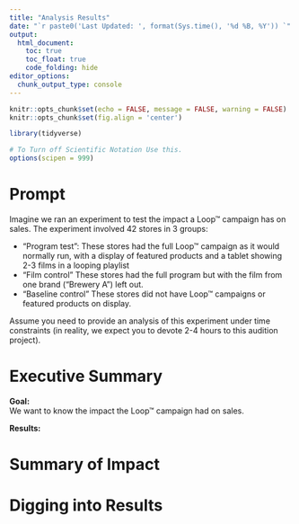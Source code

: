 ```yaml
---
title: "Analysis Results"
date: "`r paste0('Last Updated: ', format(Sys.time(), '%d %B, %Y')) `"
output:
  html_document:
    toc: true
    toc_float: true
    code_folding: hide
editor_options: 
  chunk_output_type: console
---
```


```r
knitr::opts_chunk$set(echo = FALSE, message = FALSE, warning = FALSE)
knitr::opts_chunk$set(fig.align = 'center')

library(tidyverse)

# To Turn off Scientific Notation Use this.
options(scipen = 999)
```


# Prompt

Imagine we ran an experiment to test the impact a Loop™ campaign has on sales. The experiment involved 42 stores in 3 groups:  

* “Program test”: These stores had the full Loop™ campaign as it would normally run, with a display of featured products and a tablet showing 2-3 films in a looping playlist  
* “Film control” These stores had the full program but with the film from one brand (“Brewery A”) left out.   
* “Baseline control” These stores did not have Loop™ campaigns or featured products on display.  


Assume you need to provide an analysis of this experiment under time constraints (in reality, we expect you to devote 2-4 hours to this audition project).

# Executive Summary

__Goal:__  
We want to know the impact the Loop™ campaign had on sales.

__Results:__

# Summary of Impact


# Digging into Results
